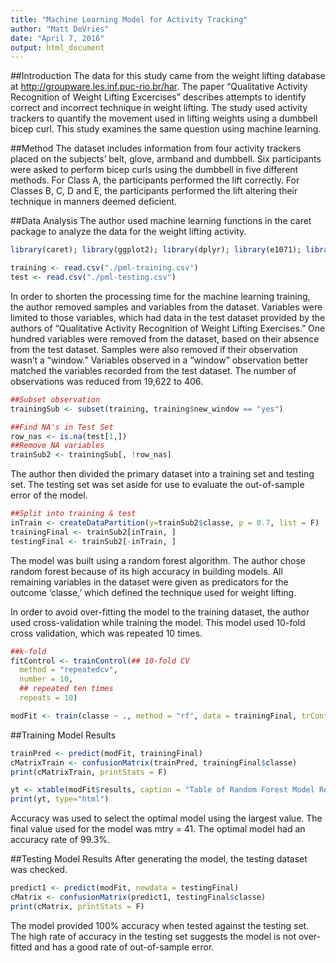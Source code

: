 ```yaml
---
title: "Machine Learning Model for Activity Tracking"
author: "Matt DeVries"
date: "April 7, 2016"
output: html_document
---
```


##Introduction
The data for this study came from the weight lifting database at <a href="http://groupware.les.inf.puc-rio.br/har">http://groupware.les.inf.puc-rio.br/har</a>.  The paper "Qualitative Activity Recognition of Weight Lifting Excercises" describes attempts to identify correct and incorrect technique in weight lifting.  The study used activity trackers to quantify the movement used in lifting weights using a dumbbell bicep curl. This study examines the same question using machine learning.

##Method
The dataset includes information from four activity trackers placed on the subjects' belt, glove, armband and dumbbell.  Six participants were asked to perform bicep curls using the dumbbell in five different methods.  For Class A, the participants performed the lift correctly.  For Classes B, C, D and E, the participants performed the lift altering their technique in manners deemed deficient.

##Data Analysis
The author used machine learning functions in the caret package to analyze the data for the weight lifting activity.

```r
library(caret); library(ggplot2); library(dplyr); library(e1071); library(xtable); library(randomForest)

training <- read.csv("./pml-training.csv")
test <- read.csv("./pml-testing.csv")
```

In order to shorten the processing time for the machine learning training, the author removed samples and variables from the dataset.  Variables were limited to those variables, which had data in the test dataset provided by the authors of “Qualitative Activity Recognition of Weight Lifting Exercises.”  One hundred variables were removed from the dataset, based on their absence from the test dataset.  Samples were also removed if their observation wasn’t a “window.”  Variables observed in a “window” observation better matched the variables recorded from the test dataset.  The number of observations was reduced from 19,622 to 406.

```r
##Subset observation
trainingSub <- subset(training, training$new_window == "yes")

##Find NA's in Test Set
row_nas <- is.na(test[1,])
##Remove NA variables
trainSub2 <- trainingSub[, !row_nas]

```

The author then divided the primary dataset into a training set and testing set. The testing set was set aside for use to evaluate the out-of-sample error of the model.
```r
##Split into training & test
inTrain <- createDataPartition(y=trainSub2$classe, p = 0.7, list = F)
trainingFinal <- trainSub2[inTrain, ]
testingFinal <- trainSub2[-inTrain, ]
```

The model was built using a random forest algorithm.  The author chose random forest because of its high accuracy in building models. All remaining variables in the dataset were given as predicators for the outcome ‘classe,’ which defined the technique used for weight lifting. 


In order to avoid over-fitting the model to the training dataset, the author used cross-validation while training the model. This model used 10-fold cross validation, which was repeated 10 times.

```r
##k-fold
fitControl <- trainControl(## 10-fold CV
  method = "repeatedcv",
  number = 10,
  ## repeated ten times
  repeats = 10)

modFit <- train(classe ~ ., method = "rf", data = trainingFinal, trControl = fitControl)
```

##Training Model Results
```r
trainPred <- predict(modFit, trainingFinal)
cMatrixTrain <- confusionMatrix(trainPred, trainingFinal$classe)
print(cMatrixTrain, printStats = F)
```
```r
yt <- xtable(modFit$results, caption = "Table of Random Forest Model Results", auto = T)
print(yt, type="html")
```

Accuracy was used to select the optimal model using the largest value. The final value used for the model was mtry = 41. The optimal model had an accuracy rate of 99.3%.  

##Testing Model Results
After generating the model, the testing dataset was checked.

```r
predict1 <- predict(modFit, newdata = testingFinal)
cMatrix <- confusionMatrix(predict1, testingFinal$classe)
print(cMatrix, printStats = F)
```
The model provided 100% accuracy when tested against the testing set.  The high rate of accuracy in the testing set suggests the model is not over-fitted and has a good rate of out-of-sample error.
